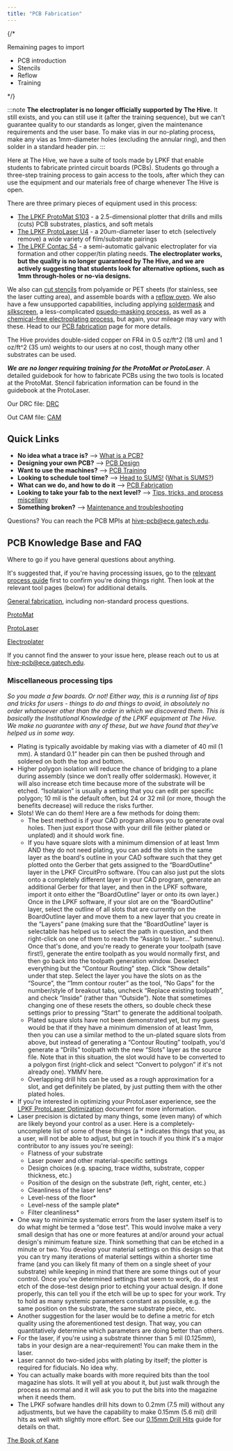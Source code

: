 ```yaml
---
title: "PCB Fabrication"
---
```


{/* 

Remaining pages to import
- PCB introduction
- Stencils
- Reflow
- Training

*/}

:::note
**The electroplater is no longer officially supported by The Hive.** It still exists, and you can still use it (after the training sequence), but we can't guarantee quality to our standards as longer, given the maintenance requirements and the user base. To make vias in our no-plating process, make any vias as 1mm-diameter holes (excluding the annular ring), and then solder in a standard header pin. 
:::

Here at The Hive, we have a suite of tools made by LPKF that enable students to fabricate printed circuit boards (PCBs). Students go through a three-step training process to gain access to the tools, after which they can use the equipment and our materials free of charge whenever The Hive is open.

There are three primary pieces of equipment used in this process:

- [The LPKF ProtoMat S103](/hive-wiki/guides/pcb-protomat/) - a 2.5-dimensional plotter that drills and mills (cuts) PCB substrates, plastics, and soft metals
- [The LPKF ProtoLaser U4](/hive-wiki/guides/pcb-protolaser/) - a 20um-diameter laser to etch (selectively remove) a wide variety of film/substrate pairings
- [The LPKF Contac S4](/hive-wiki/guides/pcb-electroplater/) - a semi-automatic galvanic electroplater for via formation and other copper/tin plating needs. **The electroplater works, but the quality is no longer guaranteed by The Hive, and we are actively suggesting that students look for alternative options, such as 1mm through-holes or no-via designs.**

We also can [cut stencils](https://wiki.hive.ece.gatech.edu/doku.php?id=process_stencils) from polyamide or PET sheets (for stainless, see the laser cutting area), and assemble boards with a [reflow oven](https://wiki.hive.ece.gatech.edu/doku.php?id=process_reflowoven). We also have a few unsupported capabilities, including applying [soldermask](https://www.lpkfusa.com/datasheets/prototyping/promask.pdf) and [silkscreen](https://www.lpkfusa.com/datasheets/prototyping/prolegend.pdf), a less-complicated [psuedo-masking process](/hive-wiki/guides/pcb-masknsilkscreen/#soldermasking-with-kapton-tape), as well as a [chemical-free electroplating process](https://www.lpkfusa.com/datasheets/prototyping/ProConduct_Specs.pdf), but again, your mileage may vary with these. Head to our [PCB fabrication](/hive-wiki/guides/pcb-fab/) page for more details.

The Hive provides double-sided copper on FR4 in 0.5 oz/ft^2 (18 um) and 1 oz/ft^2 (35 um) weights to our users at no cost, though many other substrates can be used.

***We are no longer requiring training for the ProtoMat or ProtoLaser***. A detailed guidebook for how to fabricate PCBs using the two tools is located at the ProtoMat. Stencil fabrication information can be found in the guidebook at the ProtoLaser.

Our DRC file: [DRC](https://drive.google.com/open?id=1YITdTXkcW3ROWZprw-xxPsB8okc73yqF)

Out CAM file: [CAM](https://drive.google.com/open?id=1WzzpPwXMDUg5DD4iUzenZINrzRG0kSn4)


## Quick Links
- **No idea what a trace is?** –> [What is a PCB?](https://wiki.hive.ece.gatech.edu/doku.php?id=pcb-basics)
- **Designing your own PCB?** –> [PCB Design](/hive-wiki/guides/pcb-design/)
- **Want to use the machines?** –> [PCB Training](https://wiki.hive.ece.gatech.edu/doku.php?id=pcb-training)
- **Looking to schedule tool time?** –> [Head to SUMS!](http://www.sums.gatech.edu/) ([What is SUMS?](https://gtvault.sharepoint.com/:w:/s/HiveMakerspace/ETGfA3m7Q3tCmtG0XVgAHG0Bz3-84vabxqlTRuF5spUmQw?e=q999Yt))
- **What can we do, and how to do it** –> [PCB Fabrication](/hive-wiki/guides/pcb-fab/)
- **Looking to take your fab to the next level?** –> [Tips, tricks, and process miscellany](/hive-wiki/explore/pcb#miscellaneous-processing-tips)
- **Something broken?** –> [Maintenance and troubleshooting](/hive-wiki/guides/pcb-maintenance/)

Questions? You can reach the PCB MPIs at [hive-pcb@ece.gatech.edu](mailto:hive-pcb@ece.gatech.edu). 


## PCB Knowledge Base and FAQ

Where to go if you have general questions about anything.

It's suggested that, if you're having processing issues, go to the [relevant process guide](/hive-wiki/guides/pcb-fab/) first to confirm you're doing things right. Then look at the relevant tool pages (below) for additional details.

[General fabrication](/hive-wiki/guides/pcb-fab/#q--a), including non-standard process questions.

[ProtoMat](/hive-wiki/guides/pcb-protomat/)

[ProtoLaser](/hive-wiki/guides/pcb-protolaser/)

[Electroplater](/hive-wiki/guides/pcb-electroplater/)


If you cannot find the answer to your issue here, please reach out to us at [hive-pcb@ece.gatech.edu](mailto:hive-pcb@ece.gatech.edu).

### Miscellaneous processing tips

*So you made a few boards. Or not! Either way, this is a running list of tips and tricks for users - things to do and things to avoid, in absolutely no order whatsoever other than the order in which we discovered them. This is basically the Institutional Knowledge of the LPKF equipment at The Hive. We make no guarantee with any of these, but we have found that they've helped us in some way.*

- Plating is typically avoidable by making vias with a diameter of 40 mil (1 mm). A standard 0.1” header pin can then be pushed through and soldered on both the top and bottom.
- Higher polygon isolation will reduce the chance of bridging to a plane during assembly (since we don’t really offer soldermask). However, it will also increase etch time because more of the substrate will be etched. “Isolataion” is usually a setting that you can edit per specific polygon; 10 mil is the default often, but 24 or 32 mil (or more, though the benefits decrease) will reduce the risks further.
- Slots! We can do them! Here are a few methods for doing them:
    - The best method is if your CAD program allows you to generate oval holes. Then just export those with your drill file (either plated or unplated) and it should work fine.
    - If you have square slots with a minimum dimension of at least 1mm AND they do not need plating, you can add the slots in the same layer as the board's outline in your CAD software such that they get plotted onto the Gerber that gets assigned to the “BoardOutline” layer in the LPKF CircuitPro software. (You can also just put the slots onto a completely different layer in your CAD program, generate an additional Gerber for that layer, and then in the LPKF software, import it onto either the “BoardOutline” layer or onto its own layer.) Once in the LPKF software, if your slot are on the “BoardOutline” layer, select the outline of all slots that are currently on the BoardOutline layer and move them to a new layer that you create in the “Layers” pane (making sure that the “BoardOutline” layer is selectable has helped us to select the path in question, and then right-click on one of them to reach the “Assign to layer…” submenu). Once that's done, and you're ready to generate your toolpath (save first!), generate the entire toolpath as you would normally first, and then go back into the toolpath generation window. Deselect everything but the “Contour Routing” step. Click “Show details” under that step. Select the layer you have the slots on as the “Source”, the “1mm contour router” as the tool, “No Gaps” for the number/style of breakout tabs, uncheck “Replace existing toolpath”, and check “Inside” (rather than “Outside”). Note that sometimes changing one of these resets the others, so double check these settings prior to pressing “Start” to generate the additional toolpath.
    - Plated square slots have not been demonstrated yet, but my guess would be that if they have a minimum dimension of at least 1mm, then you can use a similar method to the un-plated square slots from above, but instead of generating a “Contour Routing” toolpath, you'd generate a “Drills” toolpath with the new “Slots” layer as the source file. Note that in this situation, the slot would have to be converted to a polygon first (right-click and select “Convert to polygon” if it's not already one). YMMV here.
    - Overlapping drill hits can be used as a rough approximation for a slot, and get definitely be plated, by just putting them with the other plated holes.
- If you're interested in optimizing your ProtoLaser experience, see the [LPKF ProtoLaser Optimization](https://gtvault.sharepoint.com/:b:/s/HiveMakerspace/EZGQyfhrC0BItpbSxd_rjRQBzDyNWUubu-RCuJr6a3OI9A?e=8kXjaA) document for more information.
- Laser precision is dictated by many things, some (even many) of which are likely beyond your control as a user. Here is a completely-uncomplete list of some of these things (a * indicates things that you, as a user, will not be able to adjust, but get in touch if you think it's a major contributor to any issues you're seeing):
    - Flatness of your substrate
    - Laser power and other material-specific settings
    - Design choices (e.g. spacing, trace widths, substrate, copper thickness, etc.)
    - Position of the design on the substrate (left, right, center, etc.)
    - Cleanliness of the laser lens*
    - Level-ness of the floor*
    - Level-ness of the sample plate*
    - Filter cleanliness*
- One way to minimize systematic errors from the laser system itself is to do what might be termed a “dose test”. This would involve make a very small design that has one or more features at and/or around your actual design's minimum feature size. Think something that can be etched in a minute or two. You develop your material settings on this design so that you can try many iterations of material settings within a shorter time frame (and you can likely fit many of them on a single sheet of your substrate) while keeping in mind that there are some things out of your control. Once you've determined settings that seem to work, do a test etch of the dose-test design prior to etching your actual design. If done properly, this can tell you if the etch will be up to spec for your work. Try to hold as many systemic parameters constant as possible, e.g. the same position on the substrate, the same substrate piece, etc.
- Another suggestion for the laser would be to define a metric for etch quality using the aforementioned test design. That way, you can quantitatively determine which parameters are doing better than others.
- For the laser, if you're using a substrate thinner than 5 mil (0.125mm), tabs in your design are a near-requirement! You can make them in the laser.
- Laser cannot do two-sided jobs with plating by itself; the plotter is required for fiducials. No idea why.
- You can actually make boards with more required bits than the tool magazine has slots. It will yell at you about it, but just walk through the process as normal and it will ask you to put the bits into the magazine when it needs them.
- The LPKF sofware handles drill hits down to 0.2mm (7.5 mil) without any adjustments, but we have the capability to make 0.15mm (5.6 mil) drill hits as well with slightly more effort. See our [0.15mm Drill Hits](/hive-wiki/guides/pcb-protomat/#guide-making-015-mm-drill-hits) guide for details on that.

[The Book of Kane](https://wiki.hive.ece.gatech.edu/doku.php?id=pcb-book-of-kane)